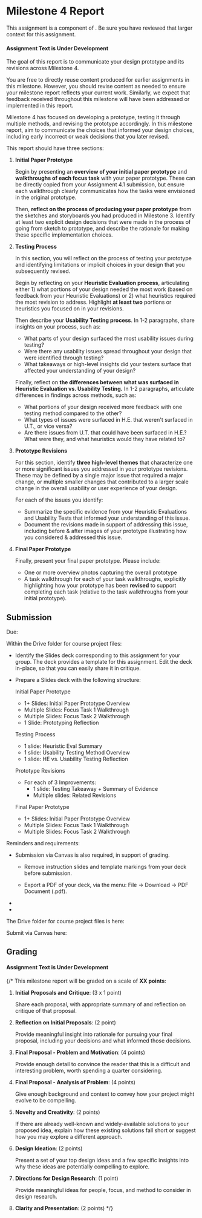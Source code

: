 
# Milestone 4 Report

<UnderDevelopment display={true} />

This assignment is a component of <SiteLink linkKey={SiteLinks.milestone_4_top}/>.
Be sure you have reviewed that larger context for this assignment.

<Alert severity="warning">
<h4 style={{marginTop: 0}}>Assignment Text is Under Development</h4>

The goal of this report is to communicate your design prototype and its revisions across Milestone 4.

You are free to directly reuse content produced for earlier assignments in this milestone.
However, you should revise content as needed to ensure your milestone report reflects your current work.
Similarly, we expect that feedback received throughout this milestone will have been addressed or implemented in this report.

Milestone 4 has focused on developing a prototype,
testing it through multiple methods,
and revising the prototype accordingly.
In this milestone report, aim to communicate the choices that informed your design choices,
including early incorrect or weak decisions that you later revised.


This report should have three sections:

1. __Initial Paper Prototype__

   Begin by presenting an __overview of your initial paper prototype__ and __walkthroughs of each 
   focus task__ with your paper prototype.
   These can be directly copied from your Assignment 4.1 submission, but ensure each walkthrough
   clearly communicates how the tasks were envisioned in the original prototype.

   Then, __reflect on the process of producing your paper prototype__ from the sketches and storyboards
   you had produced in Milestone 3. 
   Identify at least two explicit design decisions that were made in the process of going from
   sketch to prototype, and describe the rationale for making these specific implementation choices.

2. __Testing Process__

   In this section, you will reflect on the process of testing your prototype and identifying limitations
   or implicit choices in your design that you subsequently revised.

   Begin by reflecting on your __Heuristic Evaluation process__, articulating either 1) what portions of your
   design needed the most work (based on feedback from your Heuristic Evaluations) or 2) what heuristics 
   required the most revision to address. Highlight __at least two__ portions or heuristics you focused 
   on in your revisions.

   Then describe your __Usability Testing process__. 
   In 1-2 paragraphs, share insights on your process, such as:
    - What parts of your design surfaced the most usability issues during testing?
    - Were there any usability issues spread throughout your design that were identified through testing?
    - What takeaways or high-level insights did your testers surface that affected your understanding of
      your design?

   Finally, reflect on __the differences between what was surfaced in Heuristic Evaluation vs. 
   Usability Testing.__ In 1-2 paragraphs, articulate differences in findings across methods, such as:
    - What portions of your design received more feedback with one testing method compared to the other?
    - What types of issues were surfaced in H.E. that weren't surfaced in U.T., or vice versa?
    - Are there issues from U.T. that could have been surfaced in H.E.? What were they, and what heuristics
      would they have related to?

3. __Prototype Revisions__

   For this section, identify __three high-level themes__ that characterize one or more significant issues
   you addressed in your prototype revisions. These may be defined by a single major issue that required
   a major change, or multiple smaller changes that contributed to a larger scale change in the overall usability
   or user experience of your design.

   For each of the issues you identify:
    - Summarize the specific evidence from your Heuristic Evaluations and Usability Tests that informed your
      understanding of this issue.
    - Document the revisions made in support of addressing this issue, including before & after images of your
      prototype illustrating how you considered & addressed this issue.

4. __Final Paper Prototype__

   Finally, present your final paper prototype. Please include:
    - One or more overview photos capturing the overall prototype
    - A task walkthrough for each of your task walkthroughs, explicitly highlighting how your prototype has been
      __revised__ to support completing each task (relative to the task walkthroughs from your initial prototype).

</Alert>

## Submission

Due: <AssignmentDueDateTime assignmentKey={calendarData.assignments.milestone_4_report} />

Within the Drive folder for course project files:

- Identify the Slides deck corresponding to this assignment for your group.
  The deck provides a template for this assignment.
  Edit the deck in-place, so that you can easily share it in critique.

- Prepare a Slides deck with the following structure:

  Initial Paper Prototype
    - 1+ Slides: Initial Paper Prototype Overview
    - Multiple Slides: Focus Task 1 Walkthrough
    - Multiple Slides: Focus Task 2 Walkthrough
    - 1 Slide: Prototyping Reflection

  Testing Process
    - 1 slide: Heuristic Eval Summary
    - 1 slide: Usability Testing Method Overview
    - 1 slide: HE vs. Usability Testing Reflection

  Prototype Revisions
   - For each of 3 Improvements:
     - 1 slide: Testing Takeaway + Summary of Evidence
     - Multiple slides: Related Revisions

  Final Paper Prototype
    - 1+ Slides: Initial Paper Prototype Overview
    - Multiple Slides: Focus Task 1 Walkthrough
    - Multiple Slides: Focus Task 2 Walkthrough


Reminders and requirements:

- Submission via Canvas is also required, in support of grading.
  - Remove instruction slides and template markings from your deck before submission.

  - Export a PDF of your deck, via the menu: File -> Download -> PDF Document (.pdf).

- <GroupAssignment />
- <ContributionStatementReference />

The Drive folder for course project files is here:

<CourseDataLink linkKey={courseData.linkDriveProjectFiles} outerComponent="p"/>

Submit via Canvas here:

<AssignmentSubmitCanvasLink assignmentKey={calendarData.assignments.milestone_4_report} />

## Grading

<Alert severity="warning">
<h4 style={{marginTop: 0}}>Assignment Text is Under Development</h4>

{/*
This milestone report will be graded on a scale of __XX points__:

1. __Initial Proposals and Critique__: (3 x 1 point)

   Share each proposal, with appropriate summary of and reflection on critique of that proposal.

2. __Reflection on Initial Proposals__: (2 point)

   Provide meaningful insight into rationale for pursuing your final proposal,
   including your decisions and what informed those decisions.

3. __Final Proposal - Problem and Motivation__: (4 points)

   Provide enough detail to convince the reader that this is a difficult and interesting problem, worth spending a quarter considering.

4. __Final Proposal - Analysis of Problem__: (4 points)

   Give enough background and context to convey how your project might evolve to be compelling.

5. __Novelty and Creativity__: (2 points)

   If there are already well-known and widely-available solutions to your proposed idea,
   explain how these existing solutions fall short or suggest how you may explore a different approach.

6. __Design Ideation__: (2 points)

   Present a set of your top design ideas and
   a few specific insights into why these ideas are potentially compelling to explore.

7. __Directions for Design Research__: (1 point)

   Provide meaningful ideas for people, focus, and method to consider in design research.

8. __Clarity and Presentation__: (2 points)
*/}
</Alert>
